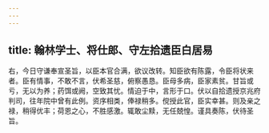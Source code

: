 ```yaml
---
---
---
```

title: 翰林学士、将仕郎、守左拾遗臣白居易
---



右，今日守谦奉宣圣旨，以臣本官合满，欲议改转。知臣欲有陈露，令臣将状来者。臣有情事，不敢不言，伏希圣慈，俯察愚恳。臣母多病，臣家素贫。甘旨或亏，无以为养；药饵或阙，空致其忧。情迫于中，言形于口。伏以自拾遗授京兆府判司，往年院中曾有此例。资序相类，俸禄稍多。傥授此官，臣实幸甚。则及亲之禄，稍得优丰；荷恩之心，不胜感激。辄敢尘黩，无任兢惶。谨具奏陈，伏待圣旨。